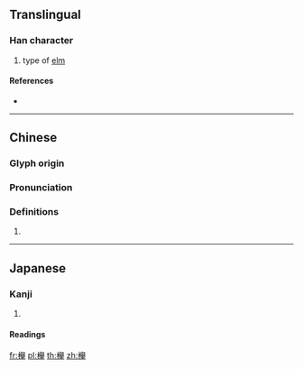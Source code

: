 {{character info/new}}
{{also|欅|𣟱|榉}}
==Translingual==

===Han character===
{{Han char|rn=75|rad=木|as=17|sn=21|four=47952|canj=DHCQ|ids=⿰木舉}}

# type of [[elm]]

====References====
* {{Han ref|kx=0562.101|hdz=21317.030|uh=6AF8|ud=27384|bh=F5D1|bd=62929}}

----

==Chinese==
{{zh-forms|s=榉|alt=欅,𣟱}}

===Glyph origin===
{{Han etym}}

===Pronunciation===
{{zh-pron
|m=jǔ
|c=geoi2
|mc=y
|oc=y
|ma=
|cat=n
}}

===Definitions===
{{zh-hanzi}}

# {{rfdef|lang=zh}}

----

==Japanese==

===Kanji===
{{ja-kanji|grade=|rs=字00}}

# {{alternative form of|lang=ja|欅}}

====Readings====
{{ja-readings
|goon= [[こ]] (ko)
|kanon=[[きょ]] (kyo)
|kun=[[けやき]] (keyaki)}}

[[fr:櫸]]
[[pl:櫸]]
[[th:櫸]]
[[zh:櫸]]